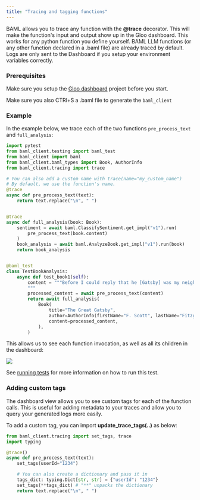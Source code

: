 ```yaml
---
title: "Tracing and tagging functions"
---
```


BAML allows you to trace any function with the **@trace** decorator.
This will make the function's input and output show up in the Gloo dashboard. This works for any python function you define yourself. BAML LLM functions (or any other function declared in a .baml file) are already traced by default. Logs are only sent to the Dashboard if you setup your environment variables correctly.


### Prerequisites
Make sure you setup the [Gloo dashboard](/quickstart#setting-up-the-gloo-dashboard) project before you start.

Make sure you also CTRl+S a .baml file to generate the `baml_client`

### Example

In the example below, we trace each of the two functions `pre_process_text` and `full_analysis`:

```python
import pytest
from baml_client.testing import baml_test
from baml_client import baml
from baml_client.baml_types import Book, AuthorInfo
from baml_client.tracing import trace

# You can also add a custom name with trace(name="my_custom_name")
# By default, we use the function's name.
@trace
async def pre_process_text(text):
    return text.replace("\n", " ")


@trace
async def full_analysis(book: Book):
    sentiment = await baml.ClassifySentiment.get_impl("v1").run(
        pre_process_text(book.content)
    )
    book_analysis = await baml.AnalyzeBook.get_impl("v1").run(book)
    return book_analysis


@baml_test
class TestBookAnalysis:
    async def test_book1(self):
        content = """Before I could reply that he [Gatsby] was my neighbor...
        """
        processed_content = await pre_process_text(content)
        return await full_analysis(
            Book(
                title="The Great Gatsby",
                author=AuthorInfo(firstName="F. Scott", lastName="Fitzgerald"),
                content=processed_content,
            ),
        )
```


This allows us to see each function invocation, as well as all its children in the dashboard:

<img src="/images/dashboard/dashboard-test-pic.png" width="auto" />

See [running tests](/running-tests) for more information on how to run this test.

### Adding custom tags

The dashboard view allows you to see custom tags for each of the function calls. This is useful for adding metadata to your traces and allow you to query your generated logs more easily.

To add a custom tag, you can import **update_trace_tags(..)** as below:

```python
from baml_client.tracing import set_tags, trace
import typing

@trace()
async def pre_process_text(text):
    set_tags(userId="1234")

    # You can also create a dictionary and pass it in
    tags_dict: typing.Dict[str, str] = {"userId": "1234"}
    set_tags(**tags_dict) # "**" unpacks the dictionary
    return text.replace("\n", " ")
```